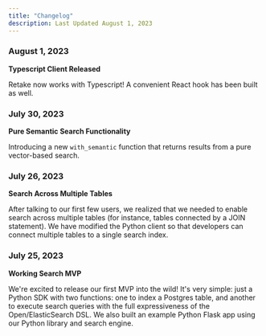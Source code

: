 ```yaml
---
title: "Changelog"
description: Last Updated August 1, 2023
---
```


### August 1, 2023

**Typescript Client Released**

Retake now works with Typescript! A convenient React hook has been
built as well.

### July 30, 2023

**Pure Semantic Search Functionality**

Introducing a new `with_semantic` function that returns results from a pure
vector-based search.

### July 26, 2023

**Search Across Multiple Tables**

After talking to our first few users, we realized that we needed to enable
search across multiple tables (for instance, tables connected by a JOIN statement). We have modified the Python client
so that developers can connect multiple tables to a single search index.

### July 25, 2023

**Working Search MVP**

We're excited to release our first MVP into the wild! It's very simple: just a Python SDK
with two functions: one to index a Postgres table, and another to execute search queries with the full expressiveness
of the Open/ElasticSearch DSL. We also built an example Python Flask app using our Python library and search engine.
